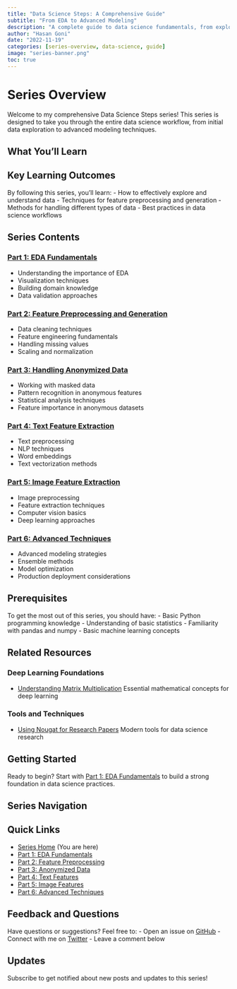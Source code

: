 ```yaml
---
title: "Data Science Steps: A Comprehensive Guide"
subtitle: "From EDA to Advanced Modeling"
description: "A complete guide to data science fundamentals, from exploratory data analysis to advanced modeling techniques."
author: "Hasan Goni"
date: "2022-11-19"
categories: [series-overview, data-science, guide]
image: "series-banner.png"
toc: true
---
```


# Series Overview

Welcome to my comprehensive Data Science Steps series! This series is designed to take you through the entire data science workflow, from initial data exploration to advanced modeling techniques.

## What You'll Learn

::: {.callout-tip}
## Key Learning Outcomes
By following this series, you'll learn:
- How to effectively explore and understand data
- Techniques for feature preprocessing and generation
- Methods for handling different types of data
- Best practices in data science workflows
:::

## Series Contents

### [Part 1: EDA Fundamentals](/posts/data-science-steps-to-follow-part01)
- Understanding the importance of EDA
- Visualization techniques
- Building domain knowledge
- Data validation approaches

### [Part 2: Feature Preprocessing and Generation](/posts/data-science-steps-to-follow-part02)
- Data cleaning techniques
- Feature engineering fundamentals
- Handling missing values
- Scaling and normalization

### [Part 3: Handling Anonymized Data](/posts/data-science-steps-to-follow-part03)
- Working with masked data
- Pattern recognition in anonymous features
- Statistical analysis techniques
- Feature importance in anonymous datasets

### [Part 4: Text Feature Extraction](/posts/data-science-steps-to-follow-part04)
- Text preprocessing
- NLP techniques
- Word embeddings
- Text vectorization methods

### [Part 5: Image Feature Extraction](/posts/data-science-steps-to-follow-part05)
- Image preprocessing
- Feature extraction techniques
- Computer vision basics
- Deep learning approaches

### [Part 6: Advanced Techniques](/posts/data-science-steps-to-follow-part06)
- Advanced modeling strategies
- Ensemble methods
- Model optimization
- Production deployment considerations

## Prerequisites

To get the most out of this series, you should have:
- Basic Python programming knowledge
- Understanding of basic statistics
- Familiarity with pandas and numpy
- Basic machine learning concepts

## Related Resources

### Deep Learning Foundations
- [Understanding Matrix Multiplication](/posts/matrix_multiplication_from_fastai_course)
  Essential mathematical concepts for deep learning

### Tools and Techniques
- [Using Nougat for Research Papers](/posts/nougat-to-read-scientific-pdf-files)
  Modern tools for data science research

## Getting Started

Ready to begin? Start with [Part 1: EDA Fundamentals](/posts/data-science-steps-to-follow-part01) to build a strong foundation in data science practices.

## Series Navigation

::: {.callout-note}
## Quick Links
- [Series Home](/posts/series/data-science-steps) (You are here)
- [Part 1: EDA Fundamentals](/posts/data-science-steps-to-follow-part01)
- [Part 2: Feature Preprocessing](/posts/data-science-steps-to-follow-part02)
- [Part 3: Anonymized Data](/posts/data-science-steps-to-follow-part03)
- [Part 4: Text Features](/posts/data-science-steps-to-follow-part04)
- [Part 5: Image Features](/posts/data-science-steps-to-follow-part05)
- [Part 6: Advanced Techniques](/posts/data-science-steps-to-follow-part06)
:::

## Feedback and Questions

Have questions or suggestions? Feel free to:
- Open an issue on [GitHub](https://github.com/HasanGoni)
- Connect with me on [Twitter](https://twitter.com/hasangoni)
- Leave a comment below

## Updates

Subscribe to get notified about new posts and updates to this series! 